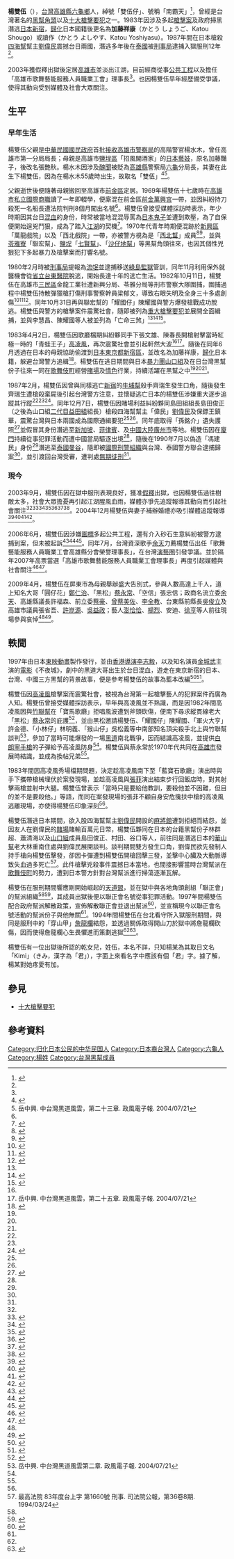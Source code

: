 {{Japanese
| tablewidth = 
| image = 
| width = 
| japanese = 楊 双伍
| kana = よう そうご<br>ヤン シュアンウー
| romaji = Yō Sōgo<br>Yan Shuanū
| kyujitai = 楊 雙伍
| display = infobox
}}
{{Japanese
| tablewidth = 
| image = 
| width = 
| japanese = 加藤 祥康
| kana = かとう しょうご<br>かとう よしやす
| romaji = Katō Shōgo<br>Katō Yoshiyasu
| kyujitai = 
| display = infobox
}}

'''楊雙伍'''（{{bd|1952年|9月5日||||catIdx=Y楊}}），[[臺灣|台灣]][[高雄縣|高雄縣]][[六龜區|六龜鄉]]人，綽號「雙伍仔」、號稱「南霸天」<ref>{{Cite news|url=https://news.tvbs.com.tw/other/439871|title=顏清標救人 請出憨面楊雙伍七大哥|author=井建智、林隆士、武紹隆|date=2005-06-12|publisher=TVBS|accessdate=|language=|archive-date=2020-04-11|archive-url=https://web.archive.org/web/20200411035846/https://news.tvbs.com.tw/other/439871|dead-url=no}}</ref>，曾經是台灣著名的[[黑社會|黑幫]][[角頭|角頭]]以及[[十大槍擊要犯|十大槍擊要犯]]之一。1983年因涉及多起[[槍擊案|槍擊案]]及政府掃黑潛逃[[日本|日本]][[新宿區|新宿]]，[[歸化|歸化]]日本國籍後更名為'''加藤祥康'''（かとう しょうご、Katou Shougo）或讀作（かとう よしやす、Katou Yoshiyasu）。1987年間在日本槍殺[[四海幫|四海幫]]幫主[[劉偉民|劉偉民]]震撼台日兩國，潛逃多年後在[[泰國|泰國]]被[[內政部警政署刑事警察局|刑事局]]逮捕入獄服刑12年<ref name=":8" />。

2003年獲假釋出獄後定居[[高雄市|高雄市]]並淡出江湖，目前經商從事[[公共工程|公共工程]]以及擔任「高雄市歌舞藝能服務人員職業工會」理事長<ref name=":3" />。也因楊雙伍早年經歷備受爭議，使得其動向受到媒體及社會大眾關注。

==生平==

=== 早年生活 ===
楊雙伍父親是[[中華民國|中華民國]][[國民政府|國民政府]]首批[[國民政府接收臺灣|接收]][[高雄市警察局|高雄市警察局]]的高階警官楊水木，曾任高雄市第一分局局長；母親是高雄市[[鹽埕區|鹽埕區]]「招風閣酒家」的[[日本|日本]][[藝妓|藝妓]]，原名加藤豔子，後改名張艷秋。楊水木因涉及[[醜聞|醜聞]]被貶為[[高雄縣|高雄縣]]警察局[[六龜區|六龜]]分局長，其妻在此生下楊雙伍，因為在楊水木55歲時出生，故取名「雙伍」<ref>{{Cite news|url=https://news.tvbs.com.tw/other/402552|title=楊雙伍生平後悔兩件事 傷警和刺青|author=侯沛吟、鄭勝為|date=2003-09-04|work=|publisher=TVBS|accessdate=|language=|format=}}</ref><ref name=":4">岳中興. 中台灣黑道風雲，第二十三章. 政風電子報. 2004/07/21</ref>。

父親逝世後便隨著母親搬回至高雄市[[前金區|前金區]]定居。1969年楊雙伍十七歲時在[[高雄市私立國際高級商工職業學校|高雄市私立國際商職]]讀了一年即輟學，便廝混在前金區[[前金萬興宮|前金萬興宮]]一帶，並因糾紛持刀殺死一名船長遭法院判刑8個月闖出名號<ref name=":4" />。楊雙伍曾接受媒體採訪時表示，年少時期因其台日[[混血兒|混血]]的身份，時常被當地混混辱罵為[[日本鬼子|日本鬼子]]並遭到欺壓，為了自保便開始逞兇鬥狠，成為了踏入[[江湖|江湖]]的契機<ref>{{Cite book|title=臺灣可以說不|last=柯瑞明|first=|publisher=業强出版社|year=1998|isbn=|location=|pages=}}</ref>。1970年代青年時期便混跡於[[新興區_(台灣)|新興區]]「萬龍戲院」以及「西北戲院」一帶，亦被警方視為是「[[西北幫|西北幫]]」成員<ref name=":6">{{Cite book|title=チャイナマフィア: 暴竜の掟|last=溝口敦|first=|publisher=小学館|year=1994|isbn=|location=日本|pages=}}</ref><ref>{{Cite news|url=|title=槍擊要犯楊雙伍及陳耀國列為警方下一逮捕目標|author=|date=1986-12-28|work=|publisher=臺灣電視公司|accessdate=|language=|format=}}</ref>，並與[[苓雅寮|苓雅寮]]「聯宏幫」、[[鹽埕區|鹽埕]]「[[七賢幫|七賢幫]]」、「[[沙仔地幫|沙仔地幫]]」等黑幫角頭往來，也因其個性兇狠犯下多起暴力及槍擊案而打響名號。

1980年2月時被[[刑事局|刑事局]]提報為[[流氓|流氓]]並逮捕移送[[法務部矯正署綠島監獄|綠島監獄]]管訓，同年11月利用保外就醫機會從[[衛生福利部臺東醫院|省立台東醫院]]脫逃，開始長達十年的逃亡生活。1982年10月11日，楊雙伍在高雄市[[三民區|三民區]]金龍工業社遭新興分局、苓雅分局等刑市警察大隊圍捕，圍捕過程中楊雙伍持散彈獵槍打傷刑事警察幹員梁郁文，導致右眼失明及全身三十多處創傷<ref name=":7">{{Cite news|url=|title=楊雙伍今晚押解回國|author=|date=1990-07-27|work=|publisher=臺灣電視公司|accessdate=|language=|format=}}</ref><ref>{{Cite news|url=|title=潛逃海外的槍擊要犯楊雙伍今在泰落網訪當年因緝捕他而瞎了一眼的警員梁郁文|author=|date=1990-07-27|work=|publisher=臺灣電視公司|accessdate=|language=|format=}}</ref><ref name=":8">{{Cite news|url=|title=服刑表現佳槍擊要犯楊雙伍假釋出獄|author=|date=2003-09-02|work=|publisher=臺灣電視公司|accessdate=|language=|format=}}</ref>。同年10月31日再與聯宏幫的「耀國仔」陳耀國與警方爆發槍戰成功脫逃。楊雙伍與警方的槍擊案件震驚社會，隨即被列為[[十大槍擊要犯|重大槍擊要犯]]並展開全面緝捕，並與李慧昌、陳耀國等人被並列為「亡命三煞」<ref name=":4" /><ref name=":0">{{Cite news|url=https://tw.appledaily.com/headline/20090429/RA4TY5PDFSDXKSBZL74OK6XCK4/|title=楊双五母出殯「排場大」「兄弟」改穿白衣 108輛黑賓士送別 警蒐證|author=|date=2009-04-29|work=|publisher=蘋果日報|accessdate=|language=|format=}}</ref><ref>{{Cite news|url=https://tw.appledaily.com/headline/20070516/XUPPMF4G6C2NZYCJTCC4QXUVM4/|title=角頭大哥母出殯 重機車前導|author=|date=2007-05-16|work=|publisher=蘋果日報|accessdate=|language=|format=|archive-date=2020-11-27|archive-url=https://web.archive.org/web/20201127203705/https://tw.appledaily.com/headline/20070516/XUPPMF4G6C2NZYCJTCC4QXUVM4/|dead-url=no}}</ref>。

1983年4月2日，楊雙伍因歌廳檔期糾紛夥同手下張文雄、陳春長開槍射擊當時紅極一時的「青蛙王子」[[高凌風|高凌風]]，再次震驚社會並引起軒然大波<ref name=":8" /><ref>岳中興. 中台灣黑道風雲，第二十五章. 政風電子報. 2004/07/21</ref>。隨後在同年6月透過在日本的母親協助偷渡到[[日本|日本]][[東京都|東京都]][[新宿區|新宿區]]，並改名為加藤祥康，[[歸化|歸化]]日本籍，躲避台灣警方追緝<ref name=":9">{{Cite book|title=新東洋事情|last=深田祐介|first=|publisher=文藝春秋|year=1988|isbn=|location=日本|pages=}}</ref>。楊雙伍在逃日期間與日本[[暴力团|暴力團]][[山口組|山口組]]及在日台灣黑幫份子往來一同在[[歌舞伎町|歌舞伎町]]經營[[賭場|賭場]]及[[情色|情色]]行業，持續活躍在黑幫之中<ref name=":4" /><ref name=":6" /><ref name=":7" />。

1987年2月，楊雙伍因曾與同樣逃亡[[新宿|新宿]]的[[牛埔幫|牛埔幫]]殺手齊瑞生發生口角，隨後發生齊瑞生遭槍殺棄屍後引起台灣警方注意，並懷疑逃亡日本的楊雙伍涉嫌重大逐步追蹤其行蹤<ref name=":8" /><ref name=":4" /><ref>{{Cite news|url=|title=槍擊要犯齊瑞生在日本被槍殺|author=|date=1987-02-24|work=|publisher=臺灣電視公司|accessdate=|language=|format=}}</ref>。同年12月7日，楊雙伍因賭場利益糾紛夥同島田組組長島田俊正（之後為山口組[[益田組|二代目益田組]]組長）槍殺四海幫幫主「偉民」[[劉偉民|劉偉民]]及保鏢王鎮華，震驚台灣與日本兩國成為國際通緝要犯<ref name=":4" /><ref name=":9" />。同年底取得「孫銘介」遺失護照<ref name=":10">{{Cite book|title=兩岸法律論文集|last=|first=|publisher=財團法人海峽交流基金會|year=1994|isbn=|location=|pages=}}</ref>並假冒其身份潛逃至[[新加坡|新加坡]]、[[菲律宾|菲律賓]]、及[[中國|中國大陸]][[广州市|廣州市]]等地。楊雙伍因在[[厦门市|廈門]]持續從事犯罪活動而遭中國當局驅逐出境<ref name=":7" />，隨後在1990年7月以偽造「馮建民」身份<ref name=":10" />潛逃至[[泰国|泰國]][[曼谷|曼谷]]，隨即被[[国际刑警组织|國際刑警組織]]與台灣、泰國警方聯合逮捕歸案<ref name=":7" />，並引渡回台灣受審，遭判處[[無期徒刑|無期徒刑]]<ref name=":8" />。

=== 現今 ===
2003年9月，楊雙伍因在獄中服刑表現良好，獲准[[假釋|假釋]]出獄，也因楊雙伍過往樹敵太多，社會大眾擔憂再引起江湖腥風血雨，媒體亦爭先追蹤報導其動向而引起社會關注<ref name=":8" /><ref>{{Cite news|url=https://tw.appledaily.com/headline/20030903/5JRNUAWPQGTHQFGNAM46DYWBRM/|title=黑道憂他橫死街頭|author=張芳榮|date=2003-09-03|work=|publisher=蘋果日報|accessdate=|language=|format=}}</ref><ref name=":1">{{Cite news|url=https://news.tvbs.com.tw/other/402686|title=仇家海內外 楊雙伍獄中多次自殺|author=張家齊、王華麟、廖宗慶|date=2003-09-03|work=|publisher=TVBS|accessdate=|language=|format=|archive-date=2020-11-27|archive-url=https://web.archive.org/web/20201127153641/https://news.tvbs.com.tw/other/402686|dead-url=no}}</ref><ref>{{Cite news|url=http://old.ltn.com.tw/2003/new/sep/3/today-so6.htm|title=十大槍擊要犯楊雙伍 假釋出獄|author=余瑞仁、姚岳宏|date=2003-09-03|work=|publisher=自由時報|accessdate=|language=|format=|archive-date=2020-11-27|archive-url=https://web.archive.org/web/20201127221746/http://old.ltn.com.tw/2003/new/sep/3/today-so6.htm|dead-url=no}}</ref><ref name=":2">{{Cite news|url=http://old.ltn.com.tw/2003/new/sep/4/today-so7.htm|title=楊雙伍：不再過問江湖事|author=黃建華|date=2003-09-04|work=|publisher=自由時報|accessdate=|language=|format=|archive-date=2018-06-02|archive-url=https://web.archive.org/web/20180602051900/http://old.ltn.com.tw/2003/new/sep/4/today-so7.htm|dead-url=no}}</ref><ref>{{Cite news|url=https://tw.appledaily.com/headline/20030904/6ZLOE57KHWOXOO7BFQC6NEJELY/|title=連夜趕到屏東探阿母|author=|date=2003-09-04|work=|publisher=蘋果日報|accessdate=|language=|format=}}</ref><ref>{{Cite news|url=https://tw.appledaily.com/headline/20030905/AEPEZNCWVXAMJ2KRYNZ77BFP7Y/|title=楊雙伍七萬元電視贈母 脫囚牢與母擁泣 承諾不走回頭路|author=|date=2003-09-05|work=|publisher=|accessdate=|language=|format=}}</ref>。2004年12月楊雙伍與妻子補辦婚禮亦吸引媒體追蹤報導<ref>{{Cite news|url=https://tw.appledaily.com/headline/20041112/ZIU7ZQXMWV6XJT67NAQIDB3SNU/|title=楊雙伍下月結婚宴萬人|author=|date=2004-11-12|work=|publisher=蘋果日報|accessdate=|language=|format=}}</ref><ref>{{Cite news|url=https://news.tvbs.com.tw/local/468326|title=〈獨家〉昔日槍擊犯楊雙伍　結婚照獨家曝光|author=顏冠得|date=2004-11-15|work=|publisher=TVBS|accessdate=|language=|format=}}</ref><ref>{{Cite news|url=https://news.tvbs.com.tw/local/462548|title=攏是為了你！新娘苦等14年　楊雙伍娶進門|author=|date=2004-12-24|work=|publisher=TVBS|accessdate=|language=|format=}}</ref><ref>{{Cite news|url=http://news.cts.com.tw/cts/society/200412/200412240164424.html|title=大哥楊雙伍明晚結婚 席開兩百桌|author=王美雅、張夢熊|date=2004-12-24|work=|publisher=華視新聞|accessdate=|language=|format=}}</ref>。
 
2006年6月，楊雙伍因涉嫌[[圍標|圍標]]多起公共工程，還有介入砂石生意糾紛被警方逮捕到案，但未被起訴<ref>{{Cite news|url=https://news.tvbs.com.tw/local/360316|title=楊雙伍妻同時落網 被捕面不改色|author=|date=2006-06-25|work=|publisher=TVBS|accessdate=|language=|format=}}</ref><ref>{{Cite news|url=https://news.ltn.com.tw/news/society/paper/78461|title=涉暴力圍事 重槍押回楊雙五|author=|date=2006-06-26|work=|publisher=自由時報|accessdate=|language=|format=|archive-date=2014-08-11|archive-url=https://web.archive.org/web/20140811172217/http://news.ltn.com.tw/news/society/paper/78461|dead-url=no}}</ref><ref>{{Cite news|url=http://news.cts.com.tw/cts/society/200606/200606260201929.html|title=昨天大陣仗逮捕今晨楊雙伍交保|author=|date=2006-06-26|work=|publisher=華視新聞|accessdate=|language=|format=}}</ref>。同年7月，台灣資深歌手[[余天|余天]]力薦楊雙伍出任「歌舞藝能服務人員職業工會高雄縣分會榮譽理事長」，在台灣[[演藝界|演藝圈]]引發爭議。並於隔年2007年高票當選「高雄市歌舞藝能服務人員職業工會理事長」再度引起媒體與社會關注<ref>{{Cite news|url=https://tw.appledaily.com/entertainment/20060725/S2N2CSYNJ2OQIHVOKTW4FUY6AQ/|title=楊光友轟余天自找麻煩 楊雙五沾星 余稱「應鼓勵受刑人新生」|author=|date=2006-07-25|work=|publisher=蘋果日報|accessdate=|language=|format=}}</ref><ref>{{Cite news|url=https://tw.appledaily.com/entertainment/20060726/N7OZPKQQDYQVDERP45JBHXEEDM/|title=四海幫大哥被狙殺 雙楊結下樑子|author=|date=2006-07-26|work=|publisher=蘋果日報|accessdate=|language=|format=}}</ref>。
 
2009年4月，楊雙伍在屏東市為母親舉辦盛大告別式，參與人數高達上千人，道上知名大哥「圓仔花」[[鄭仁治|鄭仁治]]、「黑松」[[蔡永常|蔡永常]]、「空信」張忠信；政商名流立委[[余天|余天]]、高雄縣議長許福森、前立委[[蔡豪|蔡豪]]、[[曾蔡美佐|曾蔡美佐]]、[[李全教|李全教]]、台東縣前縣長[[吳俊立|吳俊立]]及高雄市議員張省吾、[[許崑源|許崑源]]、[[吳益政|吳益政]]；藝人[[澎恰恰|澎恰恰]]、[[楊烈|楊烈]]、安迪、[[徐亨_(演員)|徐亨]]等人前往現場參與哀悼<ref name=":0" /><ref>{{Cite news|url=|title=楊雙伍母公祭 出殯陣容龐大 政商名流弔唁 百輛黑轎車跟隨 黑道人士齊聚 警方現場蒐證|author=|date=2009-04-28|work=|publisher=臺灣電視公司|accessdate=|language=|format=}}</ref>。

== 軼聞 ==
1997年由日本[[东映动画|東映動畫]]製作發行，並由[[香港|香港]][[导演|導演]][[李志毅|李志毅]]，以及知名演員[[金城武|金城武]]主演的[[电影|電影]]《不夜城》，劇中的黑道大哥出生於台日混血，遊走在東京新宿的日本、台灣、中國三方黑幫的背景故事，便是參考楊雙伍的故事為藍本改編<ref name=":3">{{Cite news|url=|title=楊雙五不後悔槍擊高凌風|author=陳世昌|date=2007-06-05|work=|publisher=時報周刊，第1528期|accessdate=|language=|format=}}</ref><ref>{{Cite news|url=https://news.tvbs.com.tw/entry/402683|title=楊雙伍一生傳奇 曾被當成電影藍本|author=|date=2003-09-03|work=|publisher=TVBS|accessdate=|language=|format=}}</ref>。

楊雙伍因[[高凌風|高凌風]]槍擊案而震驚社會，被視為台灣第一起槍擊藝人的犯罪案件而廣為人知。楊雙伍曾接受媒體採訪表示，早年與高凌風並不熟識，而是因1982年間高凌風因與[[竹联帮|竹聯幫]]在「寶馬歌廳」拒唱風波遭到斧頭砍傷，便南下尋求縱貫線老大「黑松」[[蔡永常|蔡永常]]的庇護<ref>{{Cite news|url=|title=楊雙伍假釋回憶往事 高凌風談當年恩怨|author=|date=2003-09-03|work=|publisher=臺灣電視公司|accessdate=|language=|format=}}</ref>，並由黑松邀請楊雙伍、「耀國仔」陳耀國、「軍火大亨」許金德、「小林仔」林明義、「猴山仔」吳松義等中南部知名頂尖殺手北上與竹聯幫談判<ref>岳中興. 中台灣黑道風雲第二章. 政風電子報. 2004/07/21</ref>，參加了當時可能爆發的一場[[黑道|黑道]]南北戰爭，因而結識高凌風，並提供[[白朗寧大威力半自動手槍|白朗寧手槍]]的子彈給予高凌風防身<ref name=":3" />。楊雙伍與蔡永常於1970年代共同在[[高雄市|高雄市]]發展時結識，並成為換帖兄弟<ref name=":2" />。

1983年間因高凌風秀場檔期問題，決定趁高凌風南下至「藍寶石歌廳」演出時與手下攜帶槍械埋伏於案發現場，並趁高凌風與[[張菲|張菲]]演出結束步行回飯店時，對其射擊兩槍並射中大腿。楊雙伍曾表示「當時只是要給他教訓，要殺他並不困難，但目的並不是要殺他。」等語，而同在案發現場的張菲不顧自身安危攙扶中槍的高凌風逃離現場，亦使得楊雙伍印象深刻<ref name=":3" />。

楊雙伍潛逃日本期間，欲入股四海幫幫主[[劉偉民|劉偉民]]開設的[[麻雀館|麻將館]]遭到拒絕而結怨，並因友人在劉偉民的[[賭場|賭場]]賭輸百萬元日幣，楊雙伍夥同在日本的台籍黑幫份子林群超、蕭清海以及[[山口組|山口組]]成員島田俊正、村田、谷口等人，前往同是潛逃日本的[[華山幫|華山幫]]老大林重南住處與劉偉民展開談判。談判期間雙方發生口角，劉偉民欲先發制人持手槍向楊雙伍擊發，卻因卡彈遭到楊雙伍開槍回擊三發，並擊中心臟及大動脈導致失血過多死亡<ref>最高法院 83年度台上字 第1660號 刑事. 司法院公報，第36卷8期. 1994/03/24</ref>。此件槍擊兇殺事件震撼日本當地，也間接影響當時台灣幫派在[[歌舞伎町|歌舞伎町]]的勢力，遭到日本警方針對台灣幫派進行掃蕩逐漸瓦解。

楊雙伍在服刑期間響應剛開始崛起的[[天道盟|天道盟]]，並在獄中與各地角頭創組「聯正會」的幫派組織<ref name=":1" /><ref name=":5">{{Cite news|url=https://tw.nextmgz.com/realtimenews/news/17132985|title=大哥狂輸3億 詐賭影帶曝光|author=|date=2007-05-23|work=|publisher=壹週刊|accessdate=|language=|format=}}</ref>，其成員出獄後便以聯正會名號從事犯罪活動。1997年間楊雙伍配合政府幫派解散政策，宣佈解散聯正會並退出幫派<ref>{{Cite news|url=http://news.cts.com.tw/cts/general/199702/199702110001249.html|title=楊雙伍向獄方表明脫離天道盟|author=|date=1997-02-11|work=|publisher=華視新聞|accessdate=|language=|format=}}</ref>，並宣稱現今以聯正會名號活動的幫派份子與他無關<ref name=":5" />。1994年間楊雙伍在台北看守所入獄服刑期間，與同是服刑中的「穿山甲」[[詹龍欄|詹龍欄]]結怨，並透過關係取得開山刀於獄中將詹龍欄砍傷，因而使得詹龍欄心生畏懼進而策劃逃獄<ref name=":1" /><ref>{{Cite news|url=https://www.chinatimes.com/newspapers/20190627000728-260106?chdtv|title=8年申請29次假釋 詹龍欄夢碎|author=陳志賢|date=2019-06-27|work=|publisher=中國時報|accessdate=|language=|format=}}</ref>。

楊雙伍有一位出獄後所認的乾女兒，姓伍，本名不詳，只知楊某為其取日文名「Kimi」（きみ，漢字為「君」），字面上來看名字中應該有個「君」字。據了解，楊某對她疼愛有加。

==參見==
*[[十大槍擊要犯|十大槍擊要犯]]

==參考資料==
{{reflist|2}}

[[Category:归化日本公民的中华民国人|Category:归化日本公民的中华民国人]]
[[Category:日本裔台灣人|Category:日本裔台灣人]]
[[Category:六龜人|Category:六龜人]]
[[Category:楊姓|Category:楊姓]]
[[Category:台灣黑幫成員|Category:台灣黑幫成員]]